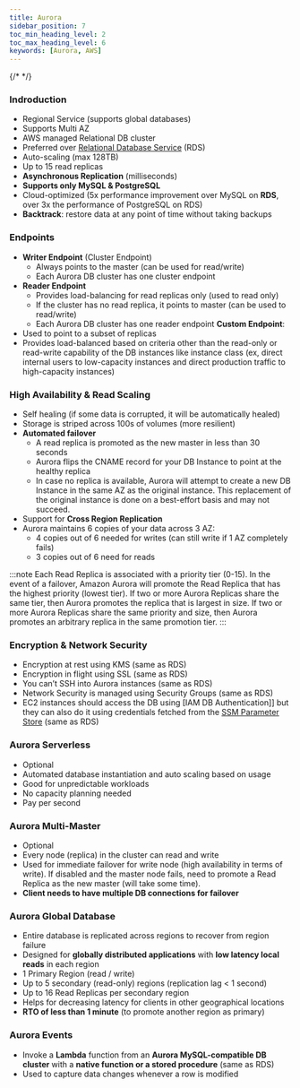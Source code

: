 ```yaml
---
title: Aurora
sidebar_position: 7
toc_min_heading_level: 2
toc_max_heading_level: 6
keywords: [Aurora, AWS]
---
```


{/* <TOCInline toc={toc} minHeadingLevel={2} maxHeadingLevel={6} /> */}

### Indroduction

- Regional Service (supports global databases)
- Supports Multi AZ
- AWS managed Relational DB cluster
- Preferred over [Relational Database Service](./RDS.mdx) (RDS)
- Auto-scaling (max 128TB)
- Up to 15 read replicas
- **Asynchronous Replication** (milliseconds)
- **Supports only MySQL & PostgreSQL**
- Cloud-optimized (5x performance improvement over MySQL on **RDS**, over 3x the performance of PostgreSQL on RDS)
- **Backtrack**: restore data at any point of time without taking backups

### Endpoints
- **Writer Endpoint** (Cluster Endpoint)
  - Always points to the master (can be used for read/write)
  - Each Aurora DB cluster has one cluster endpoint
- **Reader Endpoint**
  - Provides load-balancing for read replicas only (used to read only)
  - If the cluster has no read replica, it points to master (can be used to read/write)
  - Each Aurora DB cluster has one reader endpoint
**Custom Endpoint**:
- Used to point to a subset of replicas
- Provides load-balanced based on criteria other than the read-only or read-write capability of the DB instances like instance
class (ex, direct internal users to low-capacity instances and direct production traffic to high-capacity instances)

### High Availability & Read Scaling
- Self healing (if some data is corrupted, it will be automatically healed)
- Storage is striped across 100s of volumes (more resilient)
- **Automated failover**
  - A read replica is promoted as the new master in less than 30 seconds
  - Aurora flips the CNAME record for your DB Instance to point at the healthy replica
  - In case no replica is available, Aurora will attempt to create a new DB Instance in the same AZ as the original instance.
  This replacement of the original instance is done on a best-effort basis and may not succeed.
- Support for **Cross Region Replication**
- Aurora maintains 6 copies of your data across 3 AZ:
  - 4 copies out of 6 needed for writes (can still write if 1 AZ completely fails)
  - 3 copies out of 6 need for reads

:::note
Each Read Replica is associated with a priority tier (0-15). In the event of a failover,
Amazon Aurora will promote the Read Replica that has the highest priority (lowest tier).
If two or more Aurora Replicas share the same tier, then Aurora promotes the replica that is largest in size.
If two or more Aurora Replicas share the same priority and size, then Aurora promotes an arbitrary replica in the same promotion tier.
:::

### Encryption & Network Security
- Encryption at rest using KMS (same as RDS)
- Encryption in flight using SSL (same as RDS)
- You can’t SSH into Aurora instances (same as RDS)
- Network Security is managed using Security Groups (same as RDS)
- EC2 instances should access the DB using [IAM DB Authentication]] but they can also do it using credentials fetched from the [SSM Parameter Store](./RDS.mdx#read-replicas) (same as RDS)

### Aurora Serverless
- Optional
- Automated database instantiation and auto scaling based on usage
- Good for unpredictable workloads
- No capacity planning needed
- Pay per second

### Aurora Multi-Master
- Optional
- Every node (replica) in the cluster can read and write
- Used for immediate failover for write node (high availability in terms of write). If disabled and the master node fails, need to promote a Read Replica as the new master (will take some time).
- **Client needs to have multiple DB connections for failover**

### Aurora Global Database
- Entire database is replicated across regions to recover from region failure
- Designed for **globally distributed applications** with **low latency local reads** in each region
- 1 Primary Region (read / write)
- Up to 5 secondary (read-only) regions (replication lag < 1 second)
- Up to 16 Read Replicas per secondary region
- Helps for decreasing latency for clients in other geographical locations
- **RTO of less than 1 minute** (to promote another region as primary)

### Aurora Events
- Invoke a **Lambda** function from an **Aurora MySQL-compatible DB cluster** with a **native function or a stored procedure** (same as RDS)
- Used to capture data changes whenever a row is modified
